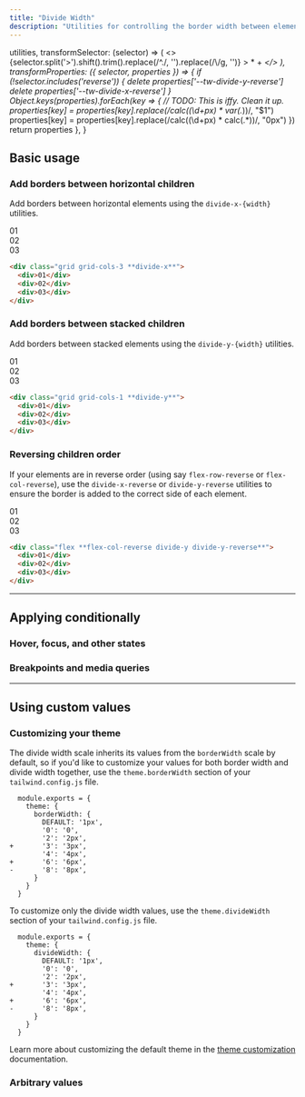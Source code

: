 ```yaml
---
title: "Divide Width"
description: "Utilities for controlling the border width between elements."
---
```



  utilities,
  transformSelector: (selector) => (
    <>
      {selector.split('>').shift().trim().replace(/^\./, '').replace(/\\/g, '')} <span className="ml-1 text-purple-300">> * + *</span>
    </>
  ),
  transformProperties: ({ selector, properties }) => {
    if (!selector.includes('reverse')) {
      delete properties['--tw-divide-y-reverse']
      delete properties['--tw-divide-x-reverse']
    }
    Object.keys(properties).forEach(key => {
      // TODO: This is iffy. Clean it up.
      properties[key] = properties[key].replace(/calc\((\d+px) \* var\(.*\)\)/, "$1")
      properties[key] = properties[key].replace(/calc\((\d+px) \* calc\(.*\)\)/, "0px")
    })
    return properties
  },
}

## Basic usage

### Add borders between horizontal children

Add borders between horizontal elements using the `divide-x-{width}` utilities.

<Example>
  <div class="grid grid-cols-3 divide-x font-mono text-sm text-center font-bold leading-6 rounded-lg shadow-lg overflow-hidden dark:divide-gray-700">
    <div class="p-4 text-gray-500 bg-white dark:bg-gray-800 dark:text-gray-400">01</div>
    <div class="p-4 text-gray-500 bg-white dark:bg-gray-800 dark:text-gray-400">02</div>
    <div class="p-4 text-gray-500 bg-white dark:bg-gray-800 dark:text-gray-400">03</div>
  </div>
</Example>

```html
<div class="grid grid-cols-3 **divide-x**">
  <div>01</div>
  <div>02</div>
  <div>03</div>
</div>
```

### Add borders between stacked children

Add borders between stacked elements using the `divide-y-{width}` utilities.

<Example p="none">
  <div class="grid grid-cols-1 divide-y font-mono text-sm text-center font-bold leading-6 shadow-lg overflow-hidden max-w-sm mx-auto dark:divide-gray-700">
    <div class="p-4 text-gray-500 bg-white dark:bg-gray-800 dark:text-gray-400">01</div>
    <div class="p-4 text-gray-500 bg-white dark:bg-gray-800 dark:text-gray-400">02</div>
    <div class="p-4 text-gray-500 bg-white dark:bg-gray-800 dark:text-gray-400">03</div>
  </div>
</Example>

```html
<div class="grid grid-cols-1 **divide-y**">
  <div>01</div>
  <div>02</div>
  <div>03</div>
</div>
```

### Reversing children order

If your elements are in reverse order (using say `flex-row-reverse` or `flex-col-reverse`), use the `divide-x-reverse` or `divide-y-reverse` utilities to ensure the border is added to the correct side of each element.

<Example p="none">
  <div class="flex flex-col-reverse divide-y divide-y-reverse font-mono text-sm text-center font-bold leading-6 shadow-lg overflow-hidden max-w-sm mx-auto dark:divide-gray-700">
    <div class="p-4 text-gray-500 bg-white dark:bg-gray-800 dark:text-gray-400">01</div>
    <div class="p-4 text-gray-500 bg-white dark:bg-gray-800 dark:text-gray-400">02</div>
    <div class="p-4 text-gray-500 bg-white dark:bg-gray-800 dark:text-gray-400">03</div>
  </div>
</Example>

```html
<div class="flex **flex-col-reverse divide-y divide-y-reverse**">
  <div>01</div>
  <div>02</div>
  <div>03</div>
</div>
```

---

## <Heading ignore>Applying conditionally</Heading>

### <Heading ignore>Hover, focus, and other states</Heading>

<HoverFocusAndOtherStates defaultClass="divide-y divide-gray-400" featuredClass="divide-y-8" />

### <Heading ignore>Breakpoints and media queries</Heading>

<BreakpointsAndMediaQueries defaultClass="divide-y divide-gray-400" featuredClass="divide-y-8" />

---

## Using custom values

### Customizing your theme

The divide width scale inherits its values from the `borderWidth` scale by default, so if you'd like to customize your values for both border width and divide width together, use the `theme.borderWidth` section of your `tailwind.config.js` file.

```diff-js tailwind.config.js
  module.exports = {
    theme: {
      borderWidth: {
        DEFAULT: '1px',
        '0': '0',
        '2': '2px',
+       '3': '3px',
        '4': '4px',
+       '6': '6px',
-       '8': '8px',
      }
    }
  }
```

To customize only the divide width values, use the `theme.divideWidth` section of your `tailwind.config.js` file.

```diff-js tailwind.config.js
  module.exports = {
    theme: {
      divideWidth: {
        DEFAULT: '1px',
        '0': '0',
        '2': '2px',
+       '3': '3px',
        '4': '4px',
+       '6': '6px',
-       '8': '8px',
      }
    }
  }
```

Learn more about customizing the default theme in the [theme customization](/docs/theme#customizing-the-default-theme) documentation.

### Arbitrary values

<ArbitraryValues property="divide-{x|y}-{width}" featuredClass="divide-x-[3px]" />
